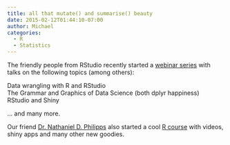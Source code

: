 ```yaml
---
title: all that mutate() and summarise() beauty
date: 2015-02-12T01:44:10-07:00
author: Michael
categories:
  - R
  - Statistics
---
```

The friendly people from RStudio recently started a [webinar series](http://www.rstudio.com/resources/webinars/) with talks on the following topics (among others):

Data wrangling with R and RStudio  
The Grammar and Graphics of Data Science (both dplyr happiness)  
RStudio and Shiny

&#8230; and many more.

Our friend [Dr. Nathaniel D. Philipps](http://nathanieldphillips.com/) also started a cool [R course](http://nathanieldphillips.com/r-course/) with videos, shiny apps and many other new goodies.

&nbsp;

&nbsp;